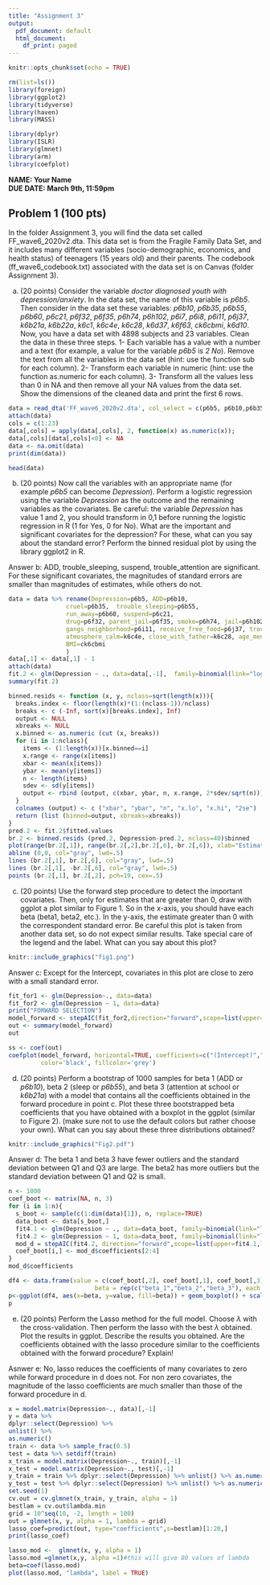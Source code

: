 ```yaml
---
title: "Assignment 3"
output:
  pdf_document: default
  html_document:
    df_print: paged
---
```





```r
knitr::opts_chunk$set(echo = TRUE)
```

```r
rm(list=ls())
library(foreign)
library(ggplot2)
library(tidyverse)
library(haven)
library(MASS)

library(dplyr)
library(ISLR)
library(glmnet)
library(arm)
library(coefplot)
```

**NAME: Your Name **  
**DUE DATE: March 9th, 11:59pm** 

## Problem 1 (100 pts)

In the folder Assignment 3, you will find the data set called FF_wave6_2020v2.dta. This data set is from the Fragile Family Data Set, and it includes many different variables (socio-demographic, economics, and health status) of teenagers (15 years old) and their parents.
The codebook (ff_wave6_codebook.txt) associated with the data set is on Canvas (folder Assignment 3).



  (a) (20 points)  Consider the variable _doctor diagnosed youth with depression/anxiety_. In the data set, the name of this variable is _p6b5_. Then consider in the data set these variables: _p6b10_, _p6b35_, _p6b55_, _p6b60_, _p6c21_, _p6f32_, _p6f35_, _p6h74_, _p6h102_, _p6i7_, _p6i8_, _p6i11_, _p6j37_, _k6b21a_, _k6b22a_, _k6c1_, _k6c4e_, _k6c28_, _k6d37_, _k6f63_, _ck6cbmi_, _k6d10_. Now, you have a data set with 4898 subjects and 23 variables. Clean the data in these three steps. 1- Each variable has a value with a number and a text (for example, a value for the variable _p6b5_ is _2 No_). Remove the text from all the variables in the data set (hint: use the function sub for each column). 2- Transform each variable in numeric (hint: use the function as.numeric for each column). 3- Transform all the values less than 0 in NA and then remove all your NA values from the data set. Show the dimensions of the cleaned data and print the first 6 rows.
  
```r
data = read_dta('FF_wave6_2020v2.dta', col_select = c(p6b5, p6b10,p6b35,p6b55,p6b60,p6c21,p6f32,p6f35,p6h74,p6h102,p6i7,p6i8,p6i11,p6j37,k6b21a,k6b22a,k6c1,k6c4e,k6c28,k6d37,k6f63,ck6cbmi,k6d10))
attach(data)
cols = c(1:23)
data[,cols] = apply(data[,cols], 2, function(x) as.numeric(x));
data[,cols][data[,cols]<0] <- NA
data <- na.omit(data)
print(dim(data))
```


```r
head(data)
```

  (b)  (20 points)  Now call the variables with an appropriate name (for example _p6b5_ can become _Depression_). Perform a logistic regression using the variable _Depression_ as the outcome and the remaining variables as the covariates. Be careful: the variable _Depression_ has value 1 and 2, you should transform in 0,1 before running the logistic regression in R (1 for Yes, 0 for No).  What are the important and significant covariates for the depression?  For these, what can you say about the standard error? Perform the binned residual plot by using the library ggplot2 in R.
  
  Answer b: ADD, trouble_sleeping, suspend, trouble_attention are significant. For these significant covariates, the magnitudes of standard errors are smaller than magnitudes of  estimates, while others do not.
```r
data = data %>% rename(Depression=p6b5, ADD=p6b10,
                cruel=p6b35,  trouble_sleeping=p6b55,
                run_away=p6b60, suspend=p6c21,
                drug=p6f32, parent_jail=p6f35, smoke=p6h74, jail=p6h102, helpful_neighborhood=p6i7, close_knit_neighborhood=p6i8,
                gangs_neighborhood=p6i11, receive_free_food=p6j37, trouch_attention=k6b21a, athletic=k6b22a, biological_parent_relationship=k6c1,
                atmosphere_calm=k6c4e, close_with_father=k6c28, age_menstruated=k6d10, physically_active=k6d37, marijuana=k6f63,
                BMI=ck6cbmi
                )
data[,1] <- data[,1] - 1
attach(data)
fit.2 <- glm(Depression ~ ., data=data[,-1],  family=binomial(link="logit"))
summary(fit.2)
```


```r
binned.resids <- function (x, y, nclass=sqrt(length(x))){
  breaks.index <- floor(length(x)*(1:(nclass-1))/nclass)
  breaks <- c (-Inf, sort(x)[breaks.index], Inf)
  output <- NULL
  xbreaks <- NULL
  x.binned <- as.numeric (cut (x, breaks))
  for (i in 1:nclass){
    items <- (1:length(x))[x.binned==i]
    x.range <- range(x[items])
    xbar <- mean(x[items])
    ybar <- mean(y[items])
    n <- length(items)
    sdev <- sd(y[items])
    output <- rbind (output, c(xbar, ybar, n, x.range, 2*sdev/sqrt(n)))
  }
  colnames (output) <- c ("xbar", "ybar", "n", "x.lo", "x.hi", "2se")
  return (list (binned=output, xbreaks=xbreaks))
}
pred.2 <- fit.2$fitted.values
br.2 <- binned.resids (pred.2, Depression-pred.2, nclass=40)$binned
plot(range(br.2[,1]), range(br.2[,2],br.2[,6],-br.2[,6]), xlab="Estimated  Pr (Depression)", ylab="Average residual", type="n", main="Binned residual plot", mgp=c(2,.5,0))
abline (0,0, col="gray", lwd=.5)
lines (br.2[,1], br.2[,6], col="gray", lwd=.5)
lines (br.2[,1], -br.2[,6], col="gray", lwd=.5)
points (br.2[,1], br.2[,2], pch=19, cex=.5)
```
  
  
  
  
  (c) (20 points) Use the forward step procedure to detect the important covariates. Then, only for estimates that are greater than 0, draw with ggplot a plot similar to Figure 1. So in the x-axis, you should have each beta (beta1, beta2, etc.). In the y-axis, the estimate greater than 0 with the correspondent standard error.  Be careful this plot is taken from another data set, so do not expect similar results. Take special care of the legend and the label. What can you say about this plot?
  
  ```r
knitr::include_graphics("fig1.png")
```
Answer c: Except for the Intercept, covariates in this plot are close to zero with a small standard error.
```r
fit_for1 <- glm(Depression~., data=data)
fit_for2 <- glm(Depression ~ 1, data=data)
print("FORWARD SELECTION")
model_forward <- stepAIC(fit_for2,direction="forward",scope=list(upper=fit_for1,lower=fit_for2))
out <- summary(model_forward)
out
```
```r
ss <- coef(out)
coefplot(model_forward, horizontal=TRUE, coefficients=c("(Intercept)","ADD", "drug", "receive_free_food"),
         color='black', fillcolor='grey')
```
   
  
  (d)  (20 points)  Perform a bootstrap of 1000 samples for beta 1 (ADD or _p6b10_), beta 2 (sleep or _p6b55_), and beta 3 (attention at school or _k6b21a_) with a model that contains all the coefficients obtained in the forward procedure in point c. Plot these three bootstrapped beta coefficients that you have obtained with a boxplot in the ggplot (similar to Figure 2). (make sure not to use the default colors but rather choose your own). What can you say about these three distributions obtained?
 



   ```r
knitr::include_graphics("Fig2.pdf")

```
Answer d: The beta 1 and beta 3 have fewer outliers and the standard deviation between Q1 and Q3 are large. The beta2 has more outliers but the standard deviation between Q1 and Q2 is small.
```r
n <- 1000
coef_boot <- matrix(NA, n, 3)
for (i in 1:n){	
  s_boot <- sample(c(1:dim(data)[1]), n, replace=TRUE)
  data_boot <- data[s_boot,]
  fit4.1 <- glm(Depression ~ ., data=data_boot, family=binomial(link="logit"))
  fit4.2 <- glm(Depression ~ 1, data=data_boot, family=binomial(link="logit"))
  mod_d = stepAIC(fit4.2, direction="forward",scope=list(upper=fit4.1,lower=fit4.2), trace=FALSE)
  coef_boot[i,] <- mod_d$coefficients[2:4]
}
mod_d$coefficients
```


```r
df4 <- data.frame(value = c(coef_boot[,2], coef_boot[,1], coef_boot[,3]), 
                        beta = rep(c("beta_1","beta_2","beta_3"), each = n))
p<-ggplot(df4, aes(x=beta, y=value, fill=beta)) + geom_boxplot() + scale_fill_manual(values=c("blue", "red", "green"))
p
```

  (e) (20 points) Perform the Lasso method for the full model. Choose $\lambda$ with the cross-validation. Then perform the lasso with the best $\lambda$ obtained. Plot the results in ggplot. Describe the results you obtained. Are the coefficients obtained with the lasso procedure similar to the coefficients obtained with the forward procedure? Explain!


Asnwer e: No, lasso reduces the coefficients of many covariates to zero while forward procedure in d does not. For non zero covariates, the magnitude of the lasso coefficients are much smaller than those of the forward procedure in d.
```r
x = model.matrix(Depression~., data)[,-1]
y = data %>%
dplyr::select(Depression) %>%
unlist() %>%
as.numeric()
train <- data %>% sample_frac(0.5)
test = data %>% setdiff(train)
x_train = model.matrix(Depression~., train)[,-1]
x_test = model.matrix(Depression~., test)[,-1]
y_train = train %>% dplyr::select(Depression) %>% unlist() %>% as.numeric()
y_test = test %>% dplyr::select(Depression) %>% unlist() %>% as.numeric()
set.seed(1)
cv.out = cv.glmnet(x_train, y_train, alpha = 1)
bestlam = cv.out$lambda.min
grid = 10^seq(10, -2, length = 100)
out = glmnet(x, y, alpha = 1, lambda = grid) 
lasso_coef=predict(out, type="coefficients",s=bestlam)[1:20,]
print(lasso_coef)
```

```r
lasso_mod <-  glmnet(x, y, alpha = 1)
lasso.mod =glmnet(x,y, alpha =1)#this will give 80 values of lambda
beta=coef(lasso.mod)
plot(lasso.mod, "lambda", label = TRUE)
```

